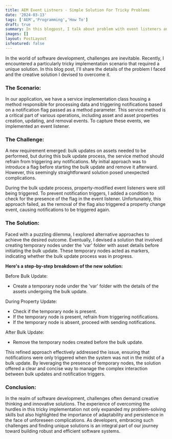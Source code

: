 ```yaml
---
title: AEM Event Listners - Simple Solution For Tricky Problems
date: '2024-03-13'
tags: ['AEM','Programming','How To']
draft: true
summary: In this blogpost, I talk about problem with event listeners and share a an easy fix to solve.
images: []
layout: PostLayout
isfeatured: false
---
```

In the world of software development, challenges are inevitable. Recently, I encountered a particularly tricky implementation scenario that required a unique solution. In this blog post, I'll share the details of the problem I faced and the creative solution I devised to overcome it.

### The Scenario:

In our application, we have a service implementation class housing a method responsible for processing data and triggering notifications based on a notification flag passed as a method parameter. This service method is a critical part of various operations, including asset and asset properties creation, updating, and removal events. To capture these events, we implemented an event listener.

### The Challenge:

A new requirement emerged: bulk updates on assets needed to be performed, but during this bulk update process, the service method should refrain from triggering any notifications. My initial approach was to introduce a flag before starting the bulk update and remove it afterward. However, this seemingly straightforward solution posed unexpected complications.

During the bulk update process, property-modified event listeners were still being triggered. To prevent notification triggers, I added a condition to check for the presence of the flag in the event listener. Unfortunately, this approach failed, as the removal of the flag also triggered a property change event, causing notifications to be triggered again.

### The Solution:

Faced with a puzzling dilemma, I explored alternative approaches to achieve the desired outcome. Eventually, I devised a solution that involved creating temporary nodes under the 'var' folder with asset details before initiating the bulk update. These temporary nodes acted as markers, indicating whether the bulk update process was in progress.

**Here's a step-by-step breakdown of the new solution:**

Before Bulk Update:

- Create a temporary node under the 'var' folder with the details of the assets undergoing the bulk update.

During Property Update:

- Check if the temporary node is present.
- If the temporary node is present, refrain from triggering notifications.
- If the temporary node is absent, proceed with sending notifications.

After Bulk Update:

- Remove the temporary nodes created before the bulk update.

This refined approach effectively addressed the issue, ensuring that notifications were only triggered when the system was not in the midst of a bulk update. By leveraging the presence of temporary nodes, the solution offered a clear and concise way to manage the complex interaction between bulk updates and notification triggers.

### Conclusion:

In the realm of software development, challenges often demand creative thinking and innovative solutions. The experience of overcoming the hurdles in this tricky implementation not only expanded my problem-solving skills but also highlighted the importance of adaptability and persistence in the face of unforeseen complications. As developers, embracing such challenges and finding unique solutions is an integral part of our journey toward building robust and efficient software systems.